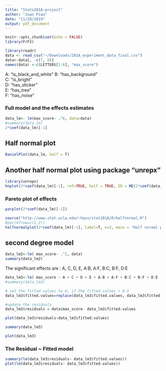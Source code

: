 ```yaml
---
title: "Stats201A-project"
author: "Juan Piao"
date: "11/20/2019"
output: pdf_document
---
```


```r
knitr::opts_chunk$set(echo = FALSE)
library(FrF2)
```

```r
library(readr)
data <- read_csv("~/Downloads/201A_experiment_data_final.csv")
data<-data[, -c(7, 8)]
names(data) <-c(LETTERS[1:6], "max_score")
```

A: "is_black_and_white"
B: "has_background"     
C: "is_bright"         
D: "has_sticker"       
E: "has_tree"           
F: "has_noise"          


### Full model and the effects estimates

```r
data_lm<- lm(max_score~ .^6, data=data)
#summary(data_lm)
2*coef(data_lm)[-1]
```

## Half normal plot
```r
DanielPlot(data_lm, half = T)
```

## Another half normal plot using package "unrepx"
```r
library(unrepx)
hnplot(2*coef(data_lm)[-1], ref=TRUE, half = TRUE, ID = ME(2*coef(data_lm)[-1]))
```

### Pareto plot of effects
```r
parplot(2*coef(data_lm)[-1])
```

```r
source("http://www.stat.ucla.edu/~hqxu/stat201A/R/halfnormal.R")
#par(mfrow=c(1,2))
halfnormalplot(2*coef(data_lm)[-1], label=T, n=3, main = "Half normal plot")
```


## second degree model

```r
data_lm2<-lm( max_score~ .^2, data)
summary(data_lm2)
```

The significant effects are : A, C, D, E, A:B, A:F, B:C, B:F, D:E




```r
data_lm3<-lm( max_score ~ A + C + D + E + A:B + A:F + B:C + B:F + D:E , data)
#summary(data_lm3)

# set the fitted values to 0, if the fitted values < 0.5 
data_lm3$fitted.values=replace(data_lm3$fitted.values, data_lm3$fitted.values<0.5, 0)

#update the residuals
data_lm3$residuals = data$max_score- data_lm3$fitted.values

plot(data_lm3$residuals~data_lm3$fitted.values)

summary(data_lm3)

```


```r
plot(data_lm3)
```

### The Residual ~ Fitted model

```r
summary(lm(data_lm3$residuals~ data_lm3$fitted.values))
plot(lm(data_lm3$residuals~ data_lm3$fitted.values))
```




